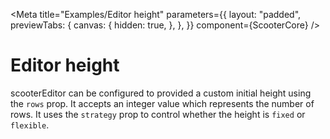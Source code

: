 
<Meta
  title="Examples/Editor height"
  parameters={{
    layout: "padded",
    previewTabs: {
      canvas: {
        hidden: true,
      },
    },
  }}
  component={ScooterCore}
/>

# Editor height

scooterEditor can be configured to provided a custom initial height using the
`rows` prop. It accepts an integer value which represents the number of rows. It
uses the `strategy` prop to control whether the height is `fixed` or `flexible`.

<Canvas>
  <Story name="Editor height">
    <ScooterCore rows={3} heightStrategy="flexible" />
  </Story>
</Canvas>
